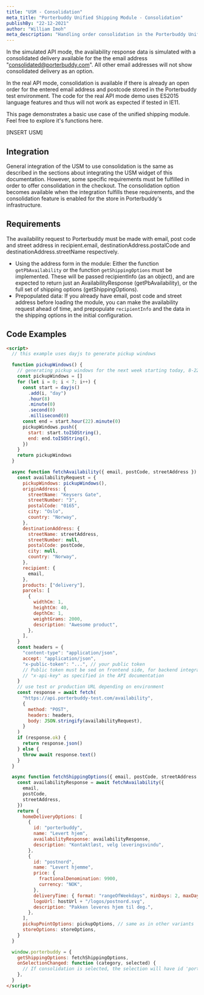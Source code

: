 ```yaml
---
title: "USM - Consolidation"
meta_title: "Porterbuddy Unified Shipping Module - Consolidation"
publishBy: "22-12-2021"
author: "William Imoh"
meta_description: "Handling order consolidation in the Porterbuddy Unified Shipping Module"
---
```


In the simulated API mode, the availability response data is simulated with a consolidated delivery available for the the email address "consolidated@porterbuddy.com". All other email addresses will not show consolidated delivery as an option.

In the real API mode, consolidation is available if there is already an open order for the entered email address and postcode stored in the Porterbuddy test environment. The code for the real API mode demo uses ES2015 language features and thus will not work as expected if tested in IE11.

This page demonstrates a basic use case of the unified shipping module. Feel free to explore it's functions here.

[INSERT USM]

## Integration

General integration of the USM to use consolidation is the same as described in the sections about integrating the USM widget of this documentation. However, some specific requirements must be fulfilled in order to offer consolidation in the checkout. The consolidation option becomes available when the integration fulfills these requirements, and the consolidation feature is enabled for the store in Porterbuddy's infrastructure.

## Requirements

The availability request to Porterbuddy must be made with email, post code and street address in recipient.email, destinationAddress.postalCode and destinationAddress.streetName respectively.

- Using the address form in the module: Either the function `getPbAvailability` or the function `getShippingOptions` must be implemented. These will be passed recipientInfo (as an object), and are expected to return just an AvailabilityResponse (getPbAvailability), or the full set of shipping options (getShippingOptions).
- Prepopulated data: If you already have email, post code and street address before loading the module, you can make the availability request ahead of time, and prepopulate `recipientInfo` and the data in the shipping options in the initial configuration.

## Code Examples

```html
<script>
  // this example uses dayjs to generate pickup windows

  function pickupWindows() {
    // generating pickup windows for the next week starting today, 8-22 each day
    const pickupWindows = []
    for (let i = 0; i < 7; i++) {
      const start = dayjs()
        .add(i, "day")
        .hour(8)
        .minute(0)
        .second(0)
        .millisecond(0)
      const end = start.hour(22).minute(0)
      pickupWindows.push({
        start: start.toISOString(),
        end: end.toISOString(),
      })
    }
    return pickupWindows
  }

  async function fetchAvailability({ email, postCode, streetAddress }) {
    const availabilityRequest = {
      pickupWindows: pickupWindows(),
      originAddress: {
        streetName: "Keysers Gate",
        streetNumber: "3",
        postalCode: "0165",
        city: "Oslo",
        country: "Norway",
      },
      destinationAddress: {
        streetName: streetAddress,
        streetNumber: null,
        postalCode: postCode,
        city: null,
        country: "Norway",
      },
      recipient: {
        email,
      },
      products: ["delivery"],
      parcels: [
        {
          widthCm: 1,
          heightCm: 40,
          depthCm: 1,
          weightGrams: 2000,
          description: "Awesome product",
        },
      ],
    }
    const headers = {
      "content-type": "application/json",
      accept: "application/json",
      "x-public-token": "...", // your public token
      // Public token must be sed on frontend side, for backend integration use your api key and header
      // "x-api-key" as specified in the API documentation
    }
    // use test or production URL depending on environment
    const response = await fetch(
      "https://api.porterbuddy-test.com/availability",
      {
        method: "POST",
        headers: headers,
        body: JSON.stringify(availabilityRequest),
      }
    )
    if (response.ok) {
      return response.json()
    } else {
      throw await response.text()
    }
  }

  async function fetchShippingOptions({ email, postCode, streetAddress }) {
    const availabilityResponse = await fetchAvailability({
      email,
      postCode,
      streetAddress,
    })
    return {
      homeDeliveryOptions: [
        {
          id: "porterbuddy",
          name: "Levert hjem",
          availabilityResponse: availabilityResponse,
          description: "Kontaktløst, velg leveringsvindu",
        },
        {
          id: "postnord",
          name: "Levert hjemme",
          price: {
            fractionalDenomination: 9900,
            currency: "NOK",
          },
          deliveryTime: { format: "rangeOfWeekdays", minDays: 2, maxDays: 5 },
          logoUrl: hostUrl + "/logos/postnord.svg",
          description: "Pakken leveres hjem til deg.",
        },
      ],
      pickupPointOptions: pickupOptions, // same as in other variants
      storeOptions: storeOptions,
    }
  }

  window.porterbuddy = {
    getShippingOptions: fetchShippingOptions,
    onSelectionChanged: function (category, selected) {
      // If consolidation is selected, the selection will have id 'porterbuddy-consolidation'
    },
  }
</script>
```
